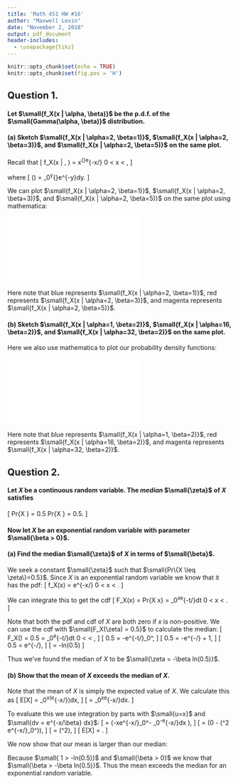 ```yaml
---
title: 'Math 451 HW #16'
author: "Maxwell Levin"
date: "November 2, 2018"
output: pdf_document
header-includes:
  - \usepackage{tikz}
---
```


```r
knitr::opts_chunk$set(echo = TRUE)
knitr::opts_chunk$set(fig.pos = 'H')
```

## Question 1.
#### Let $\small{f_X(x | \alpha, \beta)}$ be the p.d.f. of the $\small{Gamma(\alpha, \beta)}$ distribution.

#### (a) Sketch $\small{f_X(x | \alpha=2, \beta=1)}$, $\small{f_X(x | \alpha=2, \beta=3)}$, and $\small{f_X(x | \alpha=2, \beta=5)}$ on the same plot.

Recall that
\[
f_X(x | \alpha, \beta) = \frac{1}{\Gamma(\alpha)\beta^\alpha}x^{\alpha-1}e^{-x/\beta}\text{, }\text{ } 0 < x < \infty,
\]

where
\[
\Gamma(\alpha) = \int_0^\infty y^{\alpha-1}e^{-y}dy.
\]

We can plot $\small{f_X(x | \alpha=2, \beta=1)}$, $\small{f_X(x | \alpha=2, \beta=3)}$, and $\small{f_X(x | \alpha=2, \beta=5)}$ on the same plot using mathematica:

![](1a.pdf)\

Here note that blue represents $\small{f_X(x | \alpha=2, \beta=1)}$, red represents $\small{f_X(x | \alpha=2, \beta=3)}$, and magenta represents $\small{f_X(x | \alpha=2, \beta=5)}$. 

#### (b) Sketch $\small{f_X(x | \alpha=1, \beta=2)}$, $\small{f_X(x | \alpha=16, \beta=2)}$, and $\small{f_X(x | \alpha=32, \beta=2)}$ on the same plot.

Here we also use mathematica to plot our probability density functions:

![](1b.pdf)\

Here note that blue represents $\small{f_X(x | \alpha=1, \beta=2)}$, red represents $\small{f_X(x | \alpha=16, \beta=2)}$, and magenta represents $\small{f_X(x | \alpha=32, \beta=2)}$. 

## Question 2.
#### Let *X* be a continuous random variable. The *median* $\small{\zeta}$ of *X* satisfies
\[
  Pr\{X \leq \zeta\} = 0.5 \text{ and } Pr\{X \geq \zeta\} = 0.5.
\]

#### Now let *X* be an exponential random variable with parameter $\small{\beta > 0}$.

#### (a) Find the median $\small{\zeta}$ of *X* in terms of $\small{\beta}$.

We seek a constant $\small{\zeta}$ such that $\small{Pr\{X \leq \zeta\}=0.5}$. Since *X* is an exponential random variable we know that it has the pdf:
\[
  f_X(x) = \frac{1}{\beta}e^{-x/\beta} \text{, }\text{ } 0 < x < \infty.
\]

We can integrate this to get the cdf
\[
  F_X(x) = Pr\{X \leq x\} = \int_0^x\frac{1}{\beta}e^{-t/\beta}dt \text{, }\text{ } 0 < x < \infty.
\]

Note that both the pdf and cdf of *X* are both zero if *x* is non-positive. We can use the cdf with $\small{F_X(\zeta) = 0.5}$ to calculate the median:
\[
  F_X(\zeta) = 0.5 = \int_0^\zeta\frac{1}{\beta}e^{-t/\beta}dt \text{, }\text{ } 0 < \zeta < \infty,
\]
\[
  0.5 = -e^{-t/\beta}\Big{|}_0^\zeta,
\]
\[
  0.5 = -e^{-\zeta/\beta} + 1,
\]
\[
  0.5 = e^{-\zeta/\beta},
\]
\[
  \zeta = -\beta ln(0.5)
\]

Thus we've found the median of *X* to be $\small{\zeta = -\beta ln(0.5)}$.

#### (b) Show that the mean of *X* exceeds the median of *X*.

Note that the mean of *X* is simply the expected value of *X*. We calculate this as
\[
  E[X] = \int_0^\infty x\left(\frac{1}{\beta}e^{-x/\beta}\right)dx,
\]
\[
  = \frac{1}{\beta}\int_0^\infty xe^{-x/\beta}dx.
\]

To evaluate this we use integration by parts with $\small{u=x}$ and $\small{dv = e^{-x/\beta} dx}$:
\[
  = \frac{1}{\beta}\left(-\beta xe^{-x/\beta}\Big{|}_0^\infty - \int_0^\infty -\beta e^{-x/\beta}dx \right),
\]
\[
  = \frac{1}{\beta}\left(0 - \left(\beta^2 e^{-x/\beta}\Big{|}_0^\infty \right)\right),
\]
\[
  = \frac{1}{\beta}\left(\beta^2\right),
\]
\[
  E[X] = \beta.
\]

We now show that our mean is larger than our median:  

Because $\small{ 1 > -ln(0.5)}$ and $\small{\beta > 0}$ we know that $\small{\beta > -\beta ln(0.5)}$. Thus the mean exceeds the median for an exponential random variable.


